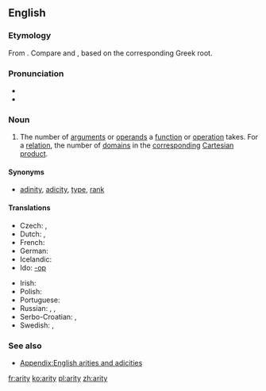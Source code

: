 ==English==

===Etymology===
From {{etyl|la|en}} {{suffix|lang=en|-ary|ity}}. Compare {{m|en|adicity}} and {{m|en|adinity}}, based on the corresponding Greek root.

===Pronunciation===
* {{IPA|/ˈæɹɪti/|/ˈeəɹɪti/|lang=en}}
* {{audio|en-us-arity.ogg|Audio (US)|lang=en}}

===Noun===
{{wikipedia}}
{{en-noun|arities}}

# {{context|logic|mathematics|computer science|lang=en}} The number of [[argument]]s or [[operand]]s a [[function]] or [[operation]] takes. For a [[relation]], the number of [[domain]]s in the [[correspond]]ing [[Cartesian product]].

====Synonyms====
* {{qualifier|number of arguments}} [[adinity]], [[adicity]], [[type]], [[rank]]

====Translations====
{{trans-top|number of arguments}}
* Czech: {{t|cs|arita|f}}, {{t|cs|četnost|f}}
* Dutch: {{t+|nl|ariteit|f}}, {{t+|nl|plaatsigheid|f}}
* French: {{t+|fr|arité|m}}
* German: {{t|de|Stelligkeit|f}}
* Icelandic: {{t|is|stæðafjöldi|m}}
* Ido: {{t+|io|parametro}} [[-op]]
{{trans-mid}}
* Irish: {{t|ga|nárthacht|f}}
* Polish: {{t|pl|argumentowość|f}}
* Portuguese: {{t|pt|aridade|f}}
* Russian: {{t+|ru|а́рность|f}}, {{t|ru|число́ опера́ндов}}, {{t|ru|число́ аргуме́нтов}}
* Serbo-Croatian: {{t|sh|aritet|m}}, {{t|sh|mjesnost|f}}
* Swedish: {{t|sv|ställighet|c}}, {{t+|sv|aritet|c}}
{{trans-bottom}}

===See also===
* [[Appendix:English arities and adicities]]

[[fr:arity]]
[[ko:arity]]
[[pl:arity]]
[[zh:arity]]